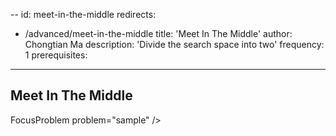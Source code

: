 --
id: meet-in-the-middle
redirects:
  - /advanced/meet-in-the-middle
title: 'Meet In The Middle'
author: Chongtian Ma
description:
  'Divide the search space into two'
frequency: 1
prerequisites:
---

## Meet In The Middle

FocusProblem problem="sample" />
